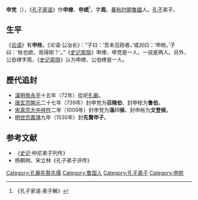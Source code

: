 '''申党'''（{{bd|？||？|catIdx=S}}），《[[孔子家语|孔子家语]]》作'''申缭'''、'''申绩'''<ref>《孔子家语·弟子解》</ref>，字'''周'''。[[春秋时期|春秋时期]][[魯國|魯國]]人。[[孔子|孔子]]弟子。

==生平==
《[[论语|论语]]》有'''申枨'''，《论语·公冶长》：“子曰：‘吾未见刚者。’或对曰：‘申枨。’子曰：‘枨也欲，焉得刚？’。”《[[史记索隐|史记索隐]]》申缭、申党是一人，一说是两人。另外，公伯缭字周，《[[史记索隐|史记索隐]]》认为申缭、公伯缭是一人。 

==歷代追封==
*[[東漢|漢]][[漢明帝|明帝]][[永平_(東漢)|永平]]十五年（72年）從祀[[孔廟|孔廟]]。
*[[唐朝|唐]][[唐玄宗|玄宗]][[開元|開元]]二十七年（739年）封申党为'''召陵伯'''、封申枨为'''鲁伯'''。
*[[北宋|宋]][[宋真宗|真宗]][[大中祥符|大中祥符]]二年（1009年）封申党为'''淄川侯'''、封申枨为'''文登侯'''。
*[[明朝|明]][[明世宗|世宗]][[嘉靖|嘉靖]]九年（1530年）封'''先賢申子'''。

==参考文献==
*《[[史记|史记]]·仲尼弟子列传》      
*杨朝明、宋立林《孔子弟子评传》
{{孔子弟子}}
[[Category:孔廟先賢先儒|Category:孔廟先賢先儒]]
[[Category:鲁国人|Category:鲁国人]]
[[Category:孔子弟子|Category:孔子弟子]]
[[Category:申姓|Category:申姓]]
